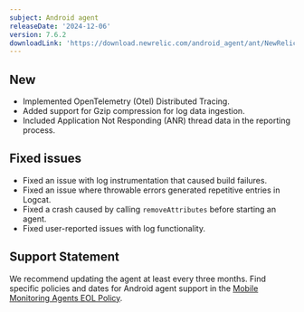 ```yaml
---
subject: Android agent
releaseDate: '2024-12-06'
version: 7.6.2
downloadLink: 'https://download.newrelic.com/android_agent/ant/NewRelic_Android_Agent_7.6.2.zip'
---
```


## New

- Implemented OpenTelemetry (Otel) Distributed Tracing.
- Added support for Gzip compression for log data ingestion.
- Included Application Not Responding (ANR) thread data in the reporting process.

## Fixed issues

- Fixed an issue with log instrumentation that caused build failures.
- Fixed an issue where throwable errors generated repetitive entries in Logcat.
- Fixed a crash caused by calling `removeAttributes` before starting an agent.
- Fixed user-reported issues with log functionality.

## Support Statement

We recommend updating the agent at least every three months. Find specific policies and dates for Android agent support in the [Mobile Monitoring Agents EOL Policy](/docs/mobile-monitoring/new-relic-mobile/get-started/mobile-agents-eol-policy/#android-eol).

